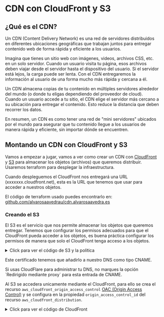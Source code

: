 
# CDN con CloudFront y S3

## ¿Qué es el CDN?

Un CDN (Content Delivery Network) es una red de servidores distribuidos en diferentes ubicaciones geográficas que trabajan juntos para entregar contenido web de forma rápida y eficiente a los usuarios.

Imagina que tienes un sitio web con imágenes, videos, archivos CSS, etc. en un solo servidor. Cuando un usuario visita tu página, esos archivos deben viajar desde el servidor hasta el dispositivo del usuario. Si el servidor está lejos, la carga puede ser lenta. Con el CDN entregaremos la información al usuario de una forma mucho más rápida y cercana a él.

Un CDN almacena copias de tu contenido en múltiples servidores alrededor del mundo (o donde tu eligas dependiendo del proveedor de cloud). Cuando un usuario accede a tu sitio, el CDN elige el servidor más cercano a su ubicación para entregar el contenido. Esto reduce la distancia que deben recorrer los datos.

En resumen, un CDN es como tener una red de "mini servidores" ubicados por el mundo para asegurar que tu contenido llegue a los usuarios de manera rápida y eficiente, sin importar dónde se encuentren.

## Montando un CDN con CloudFront y S3

Vamos a empezar a jugar, vamos a ver como crear un CDN con [CloudFront](https://aws.amazon.com/es/cloudfront/) y [S3](https://aws.amazon.com/es/s3/) para almacenar los objetos (archivos) que queremos distribuir. Usaremos terraform para desplegar la infraestructura.

Cuando despleguemos el CloudFront nos entregará una URL (xxxxxxx.cloudfront.net), esta es la URL que tenemos que usar para acceder a nuestros objetos.

El código de terraform usado puedes encontrarlo en: [github.com/alvarosaavedrau/cdn.alvarosaavedra.es](https://github.com/alvarosaavedrau/cdn.alvarosaavedra.es)

### Creando el S3

El S3 es el servicio que nos permite almacenar los objetos que queremos entregar. Tenemos que configurar los permisos adecuados para que el CloudFront pueda acceder a los objetos, es buena práctica configurar los permisos de manera que solo el CloudFront tenga acceso a los objetos.

<details closed>
  <summary>Click para ver el código de S3 y la política</summary>
```terraform
resource "aws_s3_bucket" "s3" {
  bucket = "cdn.alvarosaavedra.es"
}

resource "aws_s3_bucket_public_access_block" "s3" {
  bucket = aws_s3_bucket.s3.id

  block_public_acls       = true
  block_public_policy     = true
  ignore_public_acls      = true
  restrict_public_buckets = true

  depends_on = [aws_s3_bucket.s3]
}

resource "aws_s3_bucket_policy" "s3CDN" {
  bucket = "cdn.alvarosaavedra.es"
  policy = data.aws_iam_policy_document.s3CDNPolicy.json

  depends_on = [aws_s3_bucket.s3]
}

data "aws_caller_identity" "accountID" {}

data "aws_iam_policy_document" "s3CDNPolicy" {
  statement {
    sid    = "AllowCloudFrontServicePrincipalReadOnly"
    effect = "Allow"

    principals {
      type        = "Service"
      identifiers = ["cloudfront.amazonaws.com"]
    }

    actions = [
      "s3:GetObject"
    ]

    resources = [
      "arn:aws:s3:::${aws_s3_bucket.s3.bucket}/*"
    ]

    condition {
      test     = "StringEquals"
      variable = "AWS:SourceArn"
      values   = ["arn:aws:cloudfront::${data.aws_caller_identity.accountID.account_id}:distribution/${aws_cloudfront_distribution.s3CDN.id}"]
    }
  }
}
```
</details>

### Creando el CloudFront y certificado ACM

AWS nos permite crear un certificado de manera gratuita con el servicio [ACM](https://aws.amazon.com/es/certificate-manager/).

<details closed>
  <summary>Click para ver el código de ACM</summary>
```terraform
resource "aws_acm_certificate" "cdn" {
  domain_name       = "cdn.alvarosaavedra.es"
  validation_method = "DNS"
}
```
</details>

Este certificado tenemos que añadirlo a nuestro DNS como tipo CNAME.

<Callout type="info">
    Si usas CloudFlare para administrar tu DNS, no marques la opción `Redirigido mediante proxy` para esta entrada de CNAME.
</Callout>

Al S3 se accedera unicamente mediante el CloudFront, para ello se crea el recurso `aws_cloudfront_origin_access_control` [OAC (Origin Access Control)](https://aws.amazon.com/es/about-aws/whats-new/2022/08/amazon-cloudfront-origin-access-control/) y se configura en la propiedad `origin_access_control_id` del recurso `aws_cloudfront_distribution`.

<details closed>
  <summary>Click para ver el código de CloudFront</summary>
```terraform
resource "aws_cloudfront_origin_access_control" "s3CDN" {
  name                              = "S3 access"
  origin_access_control_origin_type = "s3"
  signing_behavior                  = "always"
  signing_protocol                  = "sigv4"
}

resource "aws_cloudfront_distribution" "s3CDN" {
  enabled             = true
  aliases             = [aws_s3_bucket.s3.bucket]

  default_cache_behavior {
    allowed_methods        = ["GET", "HEAD", "OPTIONS"]
    cached_methods         = ["GET", "HEAD"]
    target_origin_id       = aws_s3_bucket.s3.bucket
    viewer_protocol_policy = "redirect-to-https"
    compress               = true

    min_ttl     = 86400
    default_ttl = 604800
    max_ttl     = 31536000

    forwarded_values {
      query_string = true

      cookies {
        forward = "none"
      }
    }
  }

  origin {
    domain_name              = aws_s3_bucket.s3.bucket_regional_domain_name
    origin_id                = aws_s3_bucket.s3.bucket
    origin_access_control_id = aws_cloudfront_origin_access_control.s3CDN.id
  }

  restrictions {
    geo_restriction {
      restriction_type = "none"
    }
  }

  viewer_certificate {
    acm_certificate_arn      = aws_acm_certificate.cdn.arn
    ssl_support_method       = "sni-only"
    minimum_protocol_version = "TLSv1.2_2018"
  }

  depends_on = [aws_s3_bucket.s3, aws_acm_certificate.cdn]
}
```
</details>

Revisa las 3 propiedades `min_ttl, default_ttl y max_ttl`. Configúralas como quieras. En mi caso, como el contenido que voy a guardar aquí no cambiará, he configurado un TTL amplio:

```txt
min_ttl     = 86400    # 24 horas
default_ttl = 604800   # 7 días
max_ttl     = 31536000 # 1 año
```

### Despliegue

CloudFront puede tardar hasta 10 minutos en crearse. Una vez creado, podemos acceder a nuestro CDN con la URL que nos devuelve el servicio de CloudFront, en este caso `xxxxxxx.cloudfront.net`. Para no tener que acordarnos de esa URL cada vez que queremos acceder a nuestros recursos, vamos a crear un alias en nuestro DNS. Por ejemplo `cdn.alvarosaavedra.es` que apuntará a la URL de CloudFront.

<Callout type="info">
    Si usas CloudFlare para administrar tu DNS, no marques la opción `Redirigido mediante proxy` para esta entrada de CNAME. Deja que CloudFront se encargue de la caché.
</Callout>

### Probar

Si quieres probar si esto funciona puedes hacerlo con esta URL: [https://cdn.alvarosaavedra.es/prueba.txt](https://cdn.alvarosaavedra.es/prueba.txt), con esto estás accediendo a un fichero que está alojado en S3, pero no estás viéndolo a través del S3, sino a través de CloudFront en una localización muy cercana a ti.

<br />

<img src="https://cdn.alvarosaavedra.es/ArquitecturaCloudFront.webp" alt="Imagen representando la arquitectura de CloudFront" />
